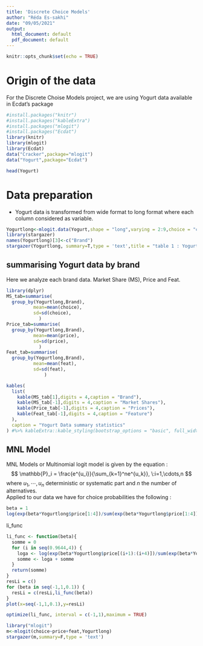 ---
title: 'Discrete Choice Models'
author: "Réda Es-sakhi"
date: "09/05/2021"
output:
  html_document: default
  pdf_document: default
---

```{r setup, include=FALSE}
knitr::opts_chunk$set(echo = TRUE)
```

# Origin of the data
For the Discrete Choise Models project, we are using Yogurt data available in Ecdat's package


```{r load library, include = FALSE}
#install.packages("knitr")
#install.packages("kableExtra")
#install.packages("mlogit")
#install.packages("Ecdat")
library(knitr)
library(mlogit)
library(Ecdat)
data("Cracker",package="mlogit")
data("Yogurt",package="Ecdat")
```

```{r head cracker data}
head(Yogurt)
```


# Data preparation 
* Yogurt data is transformed from wide format to long format where each column considered as variable.


```{r , fig.cap= "table 1 : Yogurtlong summary statistics"}
Yogurtlong<-mlogit.data(Yogurt,shape = "long",varying = 2:9,choice = "choice")
library(stargazer)
names(Yogurtlong)[3]<-c("Brand")
stargazer(Yogurtlong, summary=T,type = 'text',title = "table 1 : Yogurtlong summary statistics")


```

## summarising Yogurt data by brand
Here we analyze each brand data. Market Share (MS), Price and Feat. 
```{r summarise yogurt data}
library(dplyr)
MS_tab=summarise(
  group_by(Yogurtlong,Brand),
          mean=mean(choice),
          sd=sd(choice),
            )
Price_tab=summarise(
  group_by(Yogurtlong,Brand),
          mean=mean(price),
          sd=sd(price),
            )
Feat_tab=summarise(
  group_by(Yogurtlong,Brand),
          mean=mean(feat),
          sd=sd(feat),
              )
```


```{r kable yogurt data}
kables(
  list(
    kable(MS_tab[1],digits = 4,caption = "Brand"),
    kable(MS_tab[-1],digits = 4,caption = "Market Shares"),
    kable(Price_tab[-1],digits = 4,caption = "Prices"),
    kable(Feat_tab[-1],digits = 4,caption = "Feature")
  ),
  caption = "Yogurt Data summary statistics"
) #%>% kableExtra::kable_styling(bootstrap_options = "basic", full_width = F)
```
## MNL Model



MNL Models or Multinomial logit model is given by the equation :  
$$
\mathbb{P}_i = \frac{e^{u_i}}{\sum_{k=1}^ne^{u_k}}, \:i=1,\cdots,n
$$
where $u_1,\cdots,u_n$ deterministic or systematic part and $n$ the number of alternatives.  
Applied to our data we have for choice probabilities the following : 
```{r}
beta = 1
log(exp(beta*Yogurtlong$price[1:4])/sum(exp(beta*Yogurtlong$price[1:4])))%*%Yogurtlong$choice[1:4]
```
li_func 
```{r,fig.cap= "Variation of Likelihood"}
li_func <- function(beta){
  somme = 0
  for (i in seq(0.9644,4)) {
    loga <- log(exp(beta*Yogurtlong$price[(i+1):(i+4)])/sum(exp(beta*Yogurtlong$price[(i+1):(i+4)])))%*%Yogurtlong$choice[(i+1):(i+4)]
    somme <- loga + somme
  }
  return(somme)
}
resLi = c()
for (beta in seq(-1,1,0.1)) {
  resLi = c(resLi,li_func(beta))
}
plot(x=seq(-1,1,0.1),y=resLi)
```






```{r}
optimize(li_func, interval = c(-1,1),maximum = TRUE)
```
```{r}
library("mlogit")
m<-mlogit(choice~price+feat,Yogurtlong)
stargazer(m,summary=F,type = 'text')
```




